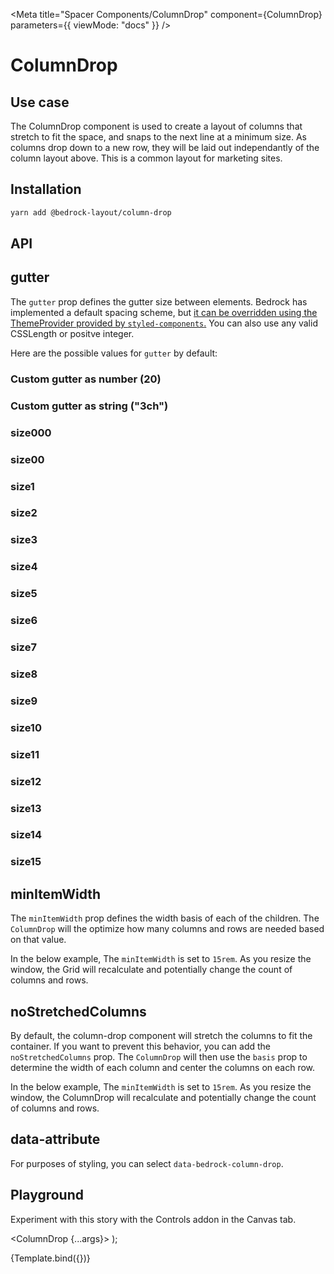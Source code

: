 

<Meta
  title="Spacer Components/ColumnDrop"
  component={ColumnDrop}
  parameters={{ viewMode: "docs" }}
/>

# ColumnDrop

## Use case

The ColumnDrop component is used to create a layout of columns that stretch to fit the space, and snaps to the next line at a minimum size. As columns drop down to a new row, they will be laid out independantly of the column layout above. This is a common layout for marketing sites.

## Installation

```bash
yarn add @bedrock-layout/column-drop
```

## API

<Story name="API" argTypes={argTypes} />

<ArgsTable story="API" />

## gutter

The `gutter` prop defines the gutter size between elements. Bedrock has implemented a default spacing scheme, but [it can be overridden using the ThemeProvider provided by `styled-components`.](/docs/spacing--page#integrating-with-your-design-system)
You can also use any valid CSSLength or positve integer.

Here are the possible values for `gutter` by default:

<Canvas withSource="open">
  <Story name="gutter">
    <h3>Custom gutter as number (20)</h3>
    <ColumnDrop gutter={20}>
      <Component />
      <Component />
      <Component />
      <Component />
    </ColumnDrop>
    <h3>Custom gutter as string ("3ch")</h3>
    <ColumnDrop gutter="3ch">
      <Component />
      <Component />
      <Component />
      <Component />
    </ColumnDrop>
    <h3>size000</h3>
    <ColumnDrop gutter="size000">
      <Component />
      <Component />
      <Component />
      <Component />
    </ColumnDrop>
    <h3>size00</h3>
    <ColumnDrop gutter="size00">
      <Component />
      <Component />
      <Component />
      <Component />
    </ColumnDrop>
    <h3>size1</h3>
    <ColumnDrop gutter="size1">
      <Component />
      <Component />
      <Component />
      <Component />
    </ColumnDrop>
    <h3>size2</h3>
    <ColumnDrop gutter="size2">
      <Component />
      <Component />
      <Component />
      <Component />
    </ColumnDrop>
    <h3>size3</h3>
    <ColumnDrop gutter="size3">
      <Component />
      <Component />
      <Component />
      <Component />
    </ColumnDrop>
    <h3>size4</h3>
    <ColumnDrop gutter="size4">
      <Component />
      <Component />
      <Component />
      <Component />
    </ColumnDrop>
    <h3>size5</h3>
    <ColumnDrop gutter="size5">
      <Component />
      <Component />
      <Component />
      <Component />
    </ColumnDrop>
    <h3>size6</h3>
    <ColumnDrop gutter="size6">
      <Component />
      <Component />
      <Component />
      <Component />
    </ColumnDrop>
    <h3>size7</h3>
    <ColumnDrop gutter="size7">
      <Component />
      <Component />
      <Component />
      <Component />
    </ColumnDrop>
    <h3>size8</h3>
    <ColumnDrop gutter="size8">
      <Component />
      <Component />
      <Component />
      <Component />
    </ColumnDrop>
    <h3>size9</h3>
    <ColumnDrop gutter="size9">
      <Component />
      <Component />
      <Component />
      <Component />
    </ColumnDrop>
    <h3>size10</h3>
    <ColumnDrop gutter="size10">
      <Component />
      <Component />
      <Component />
      <Component />
    </ColumnDrop>
    <h3>size11</h3>
    <ColumnDrop gutter="size11">
      <Component />
      <Component />
      <Component />
      <Component />
    </ColumnDrop>
    <h3>size12</h3>
    <ColumnDrop gutter="size12">
      <Component />
      <Component />
      <Component />
      <Component />
    </ColumnDrop>
    <h3>size13</h3>
    <ColumnDrop gutter="size13">
      <Component />
      <Component />
      <Component />
      <Component />
    </ColumnDrop>
    <h3>size14</h3>
    <ColumnDrop gutter="size14">
      <Component />
      <Component />
      <Component />
      <Component />
    </ColumnDrop>
    <h3>size15</h3>
    <ColumnDrop gutter="size15">
      <Component />
      <Component />
      <Component />
      <Component />
    </ColumnDrop>
  </Story>
</Canvas>

## minItemWidth

The `minItemWidth` prop defines the width basis of each of the children. The `ColumnDrop` will the optimize how many columns and rows are needed based on that value.

In the below example, The `minItemWidth` is set to `15rem`. As you resize the window, the Grid will recalculate and potentially change the count of columns and rows.

<Canvas withSource="open">
  <Story name="minItemWidth">
    <ColumnDrop gutter="size3" minItemWidth="15rem">
      <Component />
      <Component />
      <Component />
      <Component />
      <Component />
      <Component />
      <Component />
      <Component />
    </ColumnDrop>
  </Story>
</Canvas>

## noStretchedColumns

By default, the column-drop component will stretch the columns to fit the container. If you want to prevent this behavior, you can add the `noStretchedColumns` prop. The `ColumnDrop` will then use the `basis` prop to determine the width of each column and center the columns on each row.

In the below example, The `minItemWidth` is set to `15rem`. As you resize the window, the ColumnDrop will recalculate and potentially change the count of columns and rows.

<Canvas withSource="open">
  <Story name="noStretchedColumns">
    <ColumnDrop noStretchedColumns gutter="size3" minItemWidth="15rem">
      <Component />
      <Component />
      <Component />
      <Component />
      <Component />
      <Component />
      <Component />
    </ColumnDrop>
  </Story>
</Canvas>

## data-attribute

For purposes of styling, you can select `data-bedrock-column-drop`.

## Playground

Experiment with this story with the Controls addon in the Canvas tab.

   <ColumnDrop {...args}>
      <Component />
      <Component />
      <Component />
      <Component />
      <Component />
      <Component />
      <Component />
    </ColumnDrop>
);

<Canvas>
  <Story
    name="Playground"
    args={{
      gutter: "size3",
      minItemWidth: "15rem",
      noStretchedColumns: false,
    }}
    argTypes={argTypes}
  >
    {Template.bind({})}
  </Story>
</Canvas>

<ArgsTable story="Playground" />

